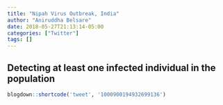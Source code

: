 ---
title: "Nipah Virus Outbreak, India"
author: "Aniruddha Belsare"
date: 2018-05-27T21:13:14-05:00
categories: ["Twitter"]
tags: []
---
## Detecting at least one infected individual in the population ##
```{r echo=FALSE}
blogdown::shortcode('tweet', '1000900194932699136')
```


